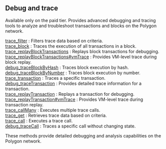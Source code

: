 
<Meta
  title="Polygon debug and trace info | dRPC"
/>

## Debug and trace

Available only on the paid tier. Provides advanced debugging and tracing tools to analyze and troubleshoot transactions and blocks on the Polygon network.

[trace_filter](/polygon-api/debugandtrace/trace_filter) : Filters trace data based on criteria. \
[trace_block](/polygon-api/debugandtrace/trace_block) : Traces the execution of all transactions in a block. \
[trace_replayBlockTransactions](/polygon-api/debugandtrace/trace_replayBlockTransactions) : Replays block transactions for debugging. \
[trace_replayBlockTransactions#vmTrace](/polygon-api/debugandtrace/trace_replayBlockTransactionsvmTrace) : Provides VM-level trace during block replay. \
[debug_traceBlockByHash](/polygon-api/debugandtrace/debug_traceBlockByHash) : Traces block execution by hash. \
[debug_traceBlockByNumber](/polygon-api/debugandtrace/debug_traceBlockByNumber) : Traces block execution by number. \
[trace_transaction](/polygon-api/debugandtrace/trace_transaction) : Traces a specific transaction. \
[debug_traceTransaction](/polygon-api/debugandtrace/debug_traceTransaction) : Provides detailed trace information for a transaction. \
[trace_replayTransaction](/polygon-api/debugandtrace/trace_replayTransaction) : Replays a transaction for debugging. \
[trace_replayTransaction#vmTrace](/polygon-api/debugandtrace/trace_replayTransactionvmTrace) : Provides VM-level trace during transaction replay. \
[trace_callMany](/polygon-api/debugandtrace/trace_callMany) : Executes multiple trace calls. \
[trace_get](/polygon-api/debugandtrace/trace_get) : Retrieves trace data based on criteria. \
[trace_call](/polygon-api/debugandtrace/trace_call) : Executes a trace call. \
[debug_traceCall](/polygon-api/debugandtrace/debug_traceCall) : Traces a specific call without changing state.

These methods provide detailed debugging and analysis capabilities on the Polygon network.

<Space h={16} />
<GetStarted />
